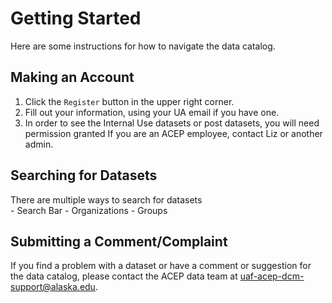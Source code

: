 # Getting Started

Here are some instructions for how to navigate the data catalog.

## Making an Account {.unnumbered}
1. Click the `Register` button in the upper right corner.
[](images/account1)
2. Fill out your information, using your UA email if you have one.
3. In order to see the Internal Use datasets or post datasets, you will need permission granted
If you are an ACEP employee, contact Liz or another admin.

## Searching for Datasets {.unnumbered}
There are multiple ways to search for datasets  
- Search Bar
- Organizations
- Groups

## Submitting a Comment/Complaint {.unnumbered}
If you find a problem with a dataset or have a comment or suggestion for the data catalog, please contact the ACEP data team at [uaf-acep-dcm-support@alaska.edu](uaf-acep-dcm-support@alaska.edu). 